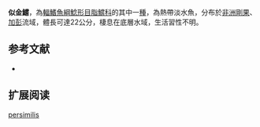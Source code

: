 {{Speciesbox
| name = 似金鱨
| image = 
| image_width = 250px
| image_caption = 
| status = NE
| status_system = IUCN3.1 
| genus = Chrysichthys
| species = persimilis
| authority = [[Günther|Günther]], 1899
| synonyms = *''Amarginops persimilis'',Günther, 1899
}}

'''似金鱨'''，為[[輻鰭魚綱|輻鰭魚綱]][[鯰形目|鯰形目]][[脂鱨科|脂鱨科]]的其中一[[種|種]]，為熱帶淡水魚，分布於[[非洲|非洲]][[剛果|剛果]]、[[加彭|加彭]]流域，體長可達22公分，棲息在底層水域，生活習性不明。

==参考文献==
*{{FishBase_species|genus=Chrysichthys|species=persimilis|year=2015|month=6}}

== 扩展阅读 ==
{{refbegin}}
{{wikispecies-inline|Chrysichthys persimilis|似金鱨}}
{{refend}}
{{Taxonbar|from=Q8345799}}

[[Category:金鱨屬|persimilis]]